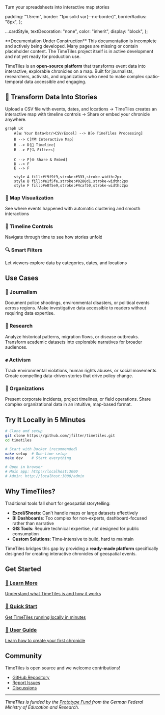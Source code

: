 Turn your spreadsheets into interactive map stories


  padding: "1.5rem",
  border: "1px solid var(--nx-border)",
  borderRadius: "8px",
};

  ...cardStyle,
  textDecoration: "none",
  color: "inherit",
  display: "block",
};

<Callout type="warning" emoji="⚠️">
  **Documentation Under Construction** This documentation is incomplete and actively being developed. Many pages are
  missing or contain placeholder content. The TimeTiles project itself is in active development and not yet ready for
  production use.
</Callout>

TimeTiles is an **open-source platform** that transforms event data into interactive, explorable chronicles on a map. Built for journalists, researchers, activists, and organizations who need to make complex spatio-temporal data accessible and engaging.

## 🎯 Transform Data Into Stories

Upload a CSV file with events, dates, and locations → TimeTiles creates an interactive map with timeline controls → Share or embed your chronicle anywhere.

```mermaid
graph LR
    A[📊 Your Data<br/>CSV/Excel] --> B[⚙️ TimeTiles Processing]
    B --> C[🗺️ Interactive Map]
    B --> D[📅 Timeline]
    B --> E[🔍 Filters]

    C --> F[🌐 Share & Embed]
    D --> F
    E --> F

    style A fill:#f9f9f9,stroke:#333,stroke-width:2px
    style B fill:#e1f5fe,stroke:#0288d1,stroke-width:2px
    style F fill:#e8f5e9,stroke:#4caf50,stroke-width:2px
```

<div
  style={{
    display: "grid",
    gridTemplateColumns: "repeat(auto-fit, minmax(250px, 1fr))",
    gap: "1rem",
    marginTop: "2rem",
  }}
>
  <div style={cardStyle}>
    <h3>📍 Map Visualization</h3>
    <p>See where events happened with automatic clustering and smooth interactions</p>
  </div>
  <div style={cardStyle}>
    <h3>📅 Timeline Controls</h3>
    <p>Navigate through time to see how stories unfold</p>
  </div>
  <div style={cardStyle}>
    <h3>🔍 Smart Filters</h3>
    <p>Let viewers explore data by categories, dates, and locations</p>
  </div>
</div>

## Use Cases

### 📰 Journalism

Document police shootings, environmental disasters, or political events across regions. Make investigative data accessible to readers without requiring data expertise.

### 🔬 Research

Analyze historical patterns, migration flows, or disease outbreaks. Transform academic datasets into explorable narratives for broader audiences.

### ✊ Activism

Track environmental violations, human rights abuses, or social movements. Create compelling data-driven stories that drive policy change.

### 🏢 Organizations

Present corporate incidents, project timelines, or field operations. Share complex organizational data in an intuitive, map-based format.

## Try It Locally in 5 Minutes

```bash
# Clone and setup
git clone https://github.com/jfilter/timetiles.git
cd timetiles

# Start with Docker (recommended)
make setup  # One-time setup
make dev    # Start everything

# Open in browser
# Main app: http://localhost:3000
# Admin: http://localhost:3000/admin
```

## Why TimeTiles?

Traditional tools fall short for geospatial storytelling:

- **Excel/Sheets**: Can't handle maps or large datasets effectively
- **BI Dashboards**: Too complex for non-experts, dashboard-focused rather than narrative
- **GIS Tools**: Require technical expertise, not designed for public consumption
- **Custom Solutions**: Time-intensive to build, hard to maintain

TimeTiles bridges this gap by providing a **ready-made platform** specifically designed for creating interactive chronicles of geospatial events.

## Get Started

<div
  style={{
    display: "grid",
    gridTemplateColumns: "repeat(auto-fit, minmax(300px, 1fr))",
    gap: "1rem",
    marginTop: "2rem",
  }}
>
  <a href="/overview" style={linkCardStyle}>
    <h3>📖 Learn More</h3>
    <p>Understand what TimeTiles is and how it works</p>
  </a>
  <a href="/quick-start" style={linkCardStyle}>
    <h3>🚀 Quick Start</h3>
    <p>Get TimeTiles running locally in minutes</p>
  </a>
  <a href="/user-guide/getting-started" style={linkCardStyle}>
    <h3>🎯 User Guide</h3>
    <p>Learn how to create your first chronicle</p>
  </a>
</div>

## Community

TimeTiles is open source and we welcome contributions!

- [GitHub Repository](https://github.com/jfilter/timetiles)
- [Report Issues](https://github.com/jfilter/timetiles/issues)
- [Discussions](https://github.com/jfilter/timetiles/discussions)

---

_TimeTiles is funded by the [Prototype Fund](https://prototypefund.de) from the German Federal Ministry of Education and Research._
